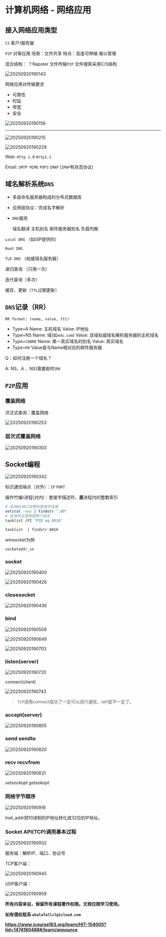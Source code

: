 # 计算机网络 - 网络应用

## 接入网络应用类型

`CS` 客户/服务器

`P2P` 对等应用 场景：文件共享  特点：高度可伸缩 难以管理

混合结构： ？Napster 文件传输`P2P` 文件搜索采用C/S结构

![20250920190143](https://s2.loli.net/2025/09/20/kLOUGnIibsJwNTz.png)

网络应用对传输要求 

- 可靠性
- 时延
- 带宽
- 安全

![20250920190156](https://s2.loli.net/2025/09/20/sBvugpLGE31WoH7.png)

---

![20250920190215](https://s2.loli.net/2025/09/20/hWbg1crF9JHSopt.png)

![20250920190229](https://s2.loli.net/2025/09/20/NTou3qg1dFBDJRz.png)

Web: `Http 1.0` `Http1.1`

Email: `SMTP MIME` `POP3` `IMAP` (`IMAP`有状态协议)

## 域名解析系统`DNS`

- 多层命名服务器构成的分布式数据库
- 应用层协议：完成名字解析
- `DNS`服务
    
    域名翻译
    主机别名
    邮件服务器别名
    负载均衡
    

`Local DNS` （如ISP提供的）

`Root DNS`

`TLD DNS` （权威域名服务器）

递归查询 （只用一次）

迭代查询（多次）

缓存、更新（`TTL`过期更新）

## `DNS`记录（RR）

`RR format: (name, value, ttl)`

- Type=A
Name: 主机域名
Value: IP地址
- Type=NS
Name: 域(如`edu.com`)
Value: 该域权威域名解析服务器的主机域名
- Type=`CNAME`
Name: 某一真实域名的别名
Value: 真实域名
- Type=`MX`
Value是与Name相对应的邮件服务器

Q：如何注册一个域名？

A: NS、A 、NS(需要邮件)`RR`

## `P2P`应用

### 覆盖网络

洪泛式查询：覆盖网络

![20250920190253](https://s2.loli.net/2025/09/20/Q8J7yGCxYPgVq6p.png)

### 层次式覆盖网络

![20250920190303](https://s2.loli.net/2025/09/20/PwECUQX7S3H4tG9.png)

## Socket编程

![20250920190342](https://s2.loli.net/2025/09/20/MGSlOimpD63oYq7.png)

标识通信端点（对外）：`IP` `PORT`

操作竹编/进程(对内)：套接字描述符，**是**进程内的整数索引

```bash
# 查询80端口有哪些套接字连接
netstat -ano | findstr ":80"
# 查询所在里程是哪个程序 
tasklist /FI "PID eq 6016"

tasklist  | findstr 6016
```

winsocket为例

`socketaddr_in`

### socket

![20250920190400](https://s2.loli.net/2025/09/20/u6Zi7JrHNFMSG2w.png)

![20250920190426](https://s2.loli.net/2025/09/20/KDduNlPrUtnqvBW.png)

### closesocket

![20250920190436](https://s2.loli.net/2025/09/20/yUMvTgWebBQNrZf.png)

### bind

![20250920190509](https://s2.loli.net/2025/09/20/t9XrHSznf4uKVmT.png)

![20250920190649](https://s2.loli.net/2025/09/20/U6Nwg2mXpQByMYT.png)

![20250920190703](https://s2.loli.net/2025/09/20/e95x7iKtmSI1RDr.png)

### listen(server)

![20250920190720](https://s2.loli.net/2025/09/20/K3pv2RxNaeVJOQA.png)

connect(client)

![20250920190743](https://s2.loli.net/2025/09/20/Wjyra2wheMg64un.png)

> `TCP`调用connect成功了一定可以进行通信，`UDP`就不一定了。
> 

### accept(server)

![20250920190805](https://s2.loli.net/2025/09/20/Wjyra2wheMg64un.png)

### send sendto

![20250920190820](https://s2.loli.net/2025/09/20/WMRTLZaVj5AJHkx.png)

### recv recvfrom

![20250920190831](https://s2.loli.net/2025/09/20/gojBGcUdFqyi71v.png)

*setsockopt getsokopt*

### 网络字节顺序

![20250920190916](https://s2.loli.net/2025/09/20/kai69Wezu8bFXBM.png)

Inet_addr把10进制的IP地址转化成32位的IP地址。

### Socket API(TCP)调用基本过程

![20250920190932](https://s2.loli.net/2025/09/20/NzewD7iuJLOB5WR.png)

服务端：解析IP、端口、协议号 

TCP客户端：

![20250920190945](https://s2.loli.net/2025/09/20/yJHQStjDLZM29WX.png)

UDP客户端：

![20250920190959](https://s2.loli.net/2025/09/20/nFZYIfXvzh6oLBj.png)


**所有内容来自，保留所有课程著作权限。文档仅限学习使用。**

**如有侵权联系  `whalefallcl@icloud.com`**

**https://www.icourse163.org/learn/HIT-154005?tid=1474180488#/learn/announce**



<TailProtocal />